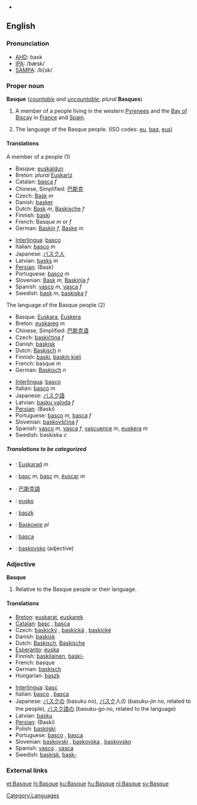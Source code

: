 {{interwiktionary|code=eu}}
*{{see|basque}}
==English==
{{wikipedia}}
===Pronunciation===
*[[w:AHD|AHD]]: bask
*[[w:IPA|IPA]]: /bæsk/
*[[w:SAMPA|SAMPA]]: /b{sk/   

===Proper noun===
'''Basque''' (''[[countable]] and [[uncountable]]''; ''plural'' '''Basques''')

# A member of a people living in the western [[Pyrenees]] and the [[Bay of Biscay]] in [[France]] and [[Spain]].
# {{uncountable}} The language of the Basque people. (ISO codes: [[eu]], [[baq]], [[eus]])

====Translations====
;A member of a people (1)
{{top}}
*Basque: [[euskaldun]]
*Breton: ''plural'' [[Euskariz]]
*Catalan: [[basca]] ''f''
*Chinese, Simplified: [[巴斯克]]
*Czech: [[Bask]] ''m''
*Danish: [[basker]]
*Dutch: [[Bask]] ''m'', [[Baskische]] ''f''
*Finnish: [[baski]]
*French: Basque ''m'' or ''f''
*German: [[Baskin]] ''f'', [[Baske]] ''m''
{{mid}}
*[[Interlingua]]: [[basco]]
*Italian: [[basco]] ''m''
*Japanese: [[バスク人]]
*Latvian: [[basks]] ''m''
*[[Persian]]: {{FAchar|[[باسك]]}} (Bask)
*Portuguese: [[basco]] ''m''
*Slovenian: [[Bask]] ''m'', [[Baskinja]] ''f''
*Spanish: [[vasco]] ''m'', [[vasca]] ''f''
*Swedish: [[bask]] ''m'', [[baskiska]] ''f''
{{bottom}}

;The language of the Basque people (2)
{{top}}
*Basque: [[Euskara]], [[Euskera]]
*Breton: [[euskareg]] ''m''
*Chinese, Simplified: [[巴斯克语]]
*Czech: [[baskičtina]] ''f''
*Danish: [[baskisk]]
*Dutch: [[Baskisch]] ''n''
*Finnish: [[baski]], [[baskin kieli]]
*French: basque ''m''
*German: [[Baskisch]] ''n''
{{mid}}
*[[Interlingua]]: [[basco]]
*Italian: [[basco]] ''m''
*Japanese: [[バスク語]]
*Latvian: [[basku valoda]] ''f''
*[[Persian]]: {{FAchar|[[باسكي]]}} (Baski)
*Portuguese: [[basco]] ''m'', [[basca]] ''f''
*Slovenian: [[baskovščina]] ''f''
*Spanish: [[vasco]] ''m'', [[vasca]] ''f'', [[vascuence]] ''m'', [[euskera]] ''m''
*Swedish: baskiska ''c''
{{bottom}}

=====Translations to be categorized=====
{{checktrans}}
{{top}}
*{{ttbc|Breton}}: [[Euskarad]] ''m''
*{{ttbc|Catalan}}: [[basc]] ''m'', [[basc]] ''m'', [[èuscar]] ''m''
*{{ttbc|Chinese, Traditional}}: [[巴斯克語]]
*{{ttbc|Esperanto}}: [[eusko]]
{{mid}}
*{{ttbc|Hungarian}}: [[baszk]]
*{{ttbc|Polish}}: [[Baskowie]] ''pl''
*{{ttbc|Romanian}}: [[basca]]
*{{ttbc|Slovenian}}: [[baskovsko]] (adjective)
{{bottom}}

===Adjective===
'''Basque'''

# Relative to the Basque people or their language.

====Translations====
{{top}}
*[[Breton]]: [[euskarat]], {{italbrac|relative to the language}} [[euskarek]]
*[[Catalan]]: [[basc]] {{m}}, [[basca]] {{f}}
*Czech: [[baskický]] {{m}}, [[baskická]] {{f}}, [[baskické]] {{n}}
*Danish: [[baskisk]]
*Dutch: [[Baskisch]], [[Baskische]]
*[[Esperanto]]: [[euska]]
*Finnish: [[baskilainen]], [[baski|baski-]]
*French: basque
*German: [[baskisch]]
*Hungarian: [[baszk]]
{{mid}}
*[[Interlingua]]: [[basc]]
*Italian: [[basco]] {{m}}, [[basca]] {{f}}
*Japanese: [[バスク]]の (basuku no), [[バスク]]人の (basuku-jin no, related to the people), [[バスク語]]の (basuku-go no, related to the language)
*Latvian: [[basku]]
*[[Persian]]: {{FAchar|[[باسکی]]}} (Baski)
*Polish: [[baskijski]]
*Portuguese: [[basco]] {{m}}, [[basca]] {{f}}
*Slovenian: [[baskovski]] {{m}}, [[baskovska]] {{f}}, [[baskovsko]] {{n}}
*Spanish: [[vasco]] {{m}}, [[vasca]] {{f}}
*Swedish: [[baskisk]], [[bask-]]
{{bottom}}

===External links===
{{ethnologue|code=eus}}

[[Category:Languages]]

[[et:Basque]]
[[hi:Basque]]
[[ku:Basque]]
[[hu:Basque]]
[[nl:Basque]]
[[sv:Basque]]